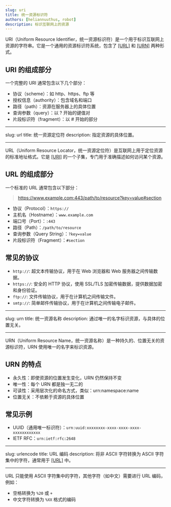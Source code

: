 ```yaml
---
slug: uri
title: 统一资源标识符
authors: [heliannuuthus, robot]
description: 标识互联网上的资源
---
```


URI（Uniform Resource Identifier，统一资源标识符）是一个用于标识互联网上资源的字符串。它是一个通用的资源标识符系统，包含了 [[URL]](/terms/web#url) 和 [[URN]](/terms/web#urn) 两种形式。

## URI 的组成部分

一个完整的 URI 通常包含以下几个部分：

- 协议（scheme）：如 http、https、ftp 等
- 授权信息（authority）：包含域名和端口
- 路径（path）：资源在服务器上的具体位置
- 查询参数（query）：以 ? 开始的键值对
- 片段标识符（fragment）：以 # 开始的部分

---

slug: url
title: 统一资源定位符
description: 指定资源的具体位置。

---

URL（Uniform Resource Locator，统一资源定位符）是互联网上用于定位资源的标准地址格式。它是 [[URI]](/terms/web#uri) 的一个子集，专门用于准确描述如何访问某个资源。

## URL 的组成部分

一个标准的 URL 通常包含以下部分：

> https://www.example.com:443/path/to/resource?key=value#section

- 协议（Protocol）：`https://`
- 主机名（Hostname）：`www.example.com`
- 端口号（Port）：`:443`
- 路径（Path）：`/path/to/resource`
- 查询参数（Query String）：`?key=value`
- 片段标识符（Fragment）：`#section`

## 常见的协议

- `http://`: 超文本传输协议，用于在 Web 浏览器和 Web 服务器之间传输数据。
- `https://`: 安全的 HTTP 协议，使用 SSL/TLS 加密传输数据，提供数据加密和身份验证。
- `ftp://`: 文件传输协议，用于在计算机之间传输文件。
- `smtp://`: 简单邮件传输协议，用于在计算机之间传输电子邮件。

---

slug: urn
title: 统一资源名称
description: 通过唯一的名字标识资源，与具体的位置无关。

---

URN（Uniform Resource Name，统一资源名称）是一种持久的、位置无关的资源标识符，URN 使用唯一的名字来标识资源。

## URN 的特点

- 永久性：即使资源的位置发生变化，URN 仍然保持不变
- 唯一性：每个 URN 都是独一无二的
- 可读性：采用层次化的命名方式，类似：urn:namespace:name
- 位置无关：不依赖于资源的具体位置

## 常见示例

- UUID（通用唯一标识符）：`urn:uuid:xxxxxxxx-xxxx-xxxx-xxxx-xxxxxxxxxxxx`
- IETF RFC：`urn:ietf:rfc:2648`

---

slug: urlencode
title: URL 编码
description: 将非 ASCII 字符转换为 ASCII 字符集中的字符，通常用于 [[URL]](/terms/web#url) 中。

---

URL 只能使用 ASCII 字符集中的字符，其他字符（如中文）需要进行 URL 编码，例如：

- 空格转换为 `%20` 或 `+`
- 中文字符转换为 `%XX` 格式的编码
